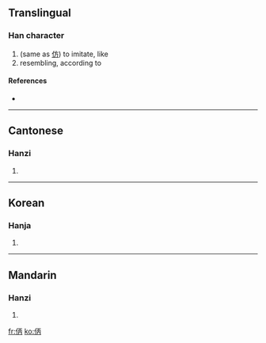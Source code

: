 ==Translingual==

===Han character===
{{Han char|rn=9|rad=人|as=05|sn=7|four=|canj=人一人月 (OMOB)}}

# (same as [[仿]]) to imitate, like
# resembling, according to

====References====
* {{Han ref|kx=0096.190|hdz=10130.050|uh=3442|ud=13378}}

----

==Cantonese==

===Hanzi===
{{yue-hanzi|jyut=|y=fong2, pong4}}

# {{defn|Cantonese}}

----

==Korean==

===Hanja===
{{ko-hanja|hangeul=방|rv=bang|mr=pang|y=pang|eumhun=헤매다|ehrv=hemaeda|ehmr=hemaeda|ehy=heymayta}}

# {{defn|Korean}}

----

==Mandarin==

===Hanzi===
{{cmn-hanzi|pin=[[fǎng]] ([[fang3]]), [[páng]] ([[pang2]])|wg=fang<sup>3</sup>, p'ang<sup>2</sup>}}

# {{defn|Mandarin}}

[[fr:㑂]]
[[ko:㑂]]